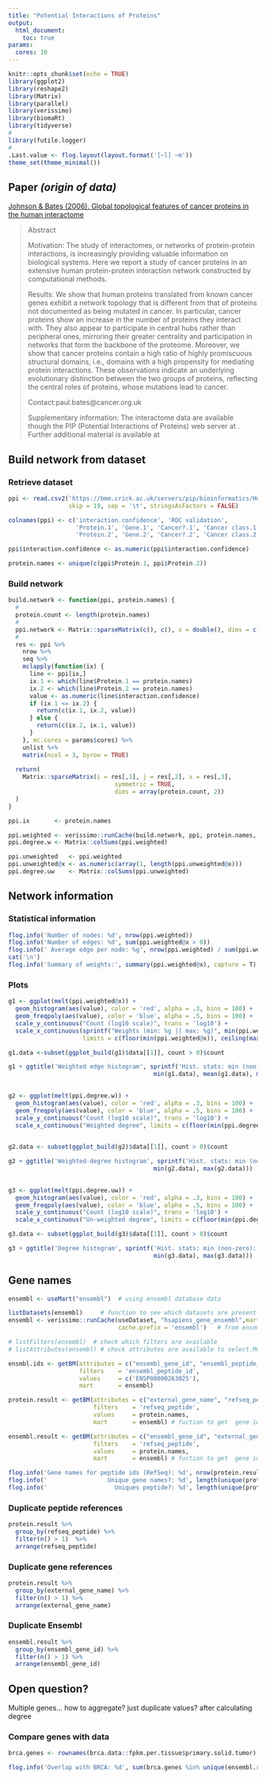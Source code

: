 ```yaml
---
title: "Potential Interactions of Proteins"
output:
  html_document:
    toc: true
params:
  cores: 10
---
```


```r
knitr::opts_chunk$set(echo = TRUE)
library(ggplot2)
library(reshape2)
library(Matrix)
library(parallel)
library(verissimo)
library(biomaRt)
library(tidyverse)
#
library(futile.logger)
#
.Last.value <- flog.layout(layout.format('[~l] ~m'))
theme_set(theme_minimal())
```

## Paper *(origin of data)*

[Johnson & Bates (2006). Global topological features of cancer proteins in the human interactome](https://academic.oup.com/bioinformatics/article/22/18/2291/318120)

> Abstract
>
> Motivation: The study of interactomes, or networks of protein-protein interactions, is increasingly providing valuable information on biological systems. Here we report a study of cancer proteins in an extensive human protein-protein interaction network constructed by computational methods.
>
> Results: We show that human proteins translated from known cancer genes exhibit a network topology that is different from that of proteins not documented as being mutated in cancer. In particular, cancer proteins show an increase in the number of proteins they interact with. They also appear to participate in central hubs rather than peripheral ones, mirroring their greater centrality and participation in networks that form the backbone of the proteome. Moreover, we show that cancer proteins contain a high ratio of highly promiscuous structural domains, i.e., domains with a high propensity for mediating protein interactions. These observations indicate an underlying evolutionary distinction between the two groups of proteins, reflecting the central roles of proteins, whose mutations lead to cancer.
>
> Contact:paul.bates@cancer.org.uk
>
> Supplementary information: The interactome data are available though the PIP (Potential Interactions of Proteins) web server at . Further additional material is available at 

## Build network from dataset

### Retrieve dataset

```r
ppi <- read.csv2('https://bmm.crick.ac.uk/servers/pip/bioinformatics/HumanNetworkCutoff11.txt', 
                 skip = 19, sep = '\t', stringsAsFactors = FALSE)

colnames(ppi) <- c('interaction.confidence', 'ROC validation', 
                   'Protein.1', 'Gene.1', 'Cancer?.1', 'Cancer class.1', 
                   'Protein.2', 'Gene.2', 'Cancer?.2', 'Cancer class.2')

ppi$interaction.confidence <- as.numeric(ppi$interaction.confidence)

protein.names <- unique(c(ppi$Protein.1, ppi$Protein.2))
```

### Build network

```r
build.network <- function(ppi, protein.names) {
  #
  protein.count <- length(protein.names)
  #
  ppi.network <- Matrix::sparseMatrix(c(), c(), x = double(), dims = c(protein.count, protein.count))
  #
  res <- ppi %>%
    nrow %>%
    seq %>%
    mclapply(function(ix) {
      line <- ppi[ix,]
      ix.1 <- which(line$Protein.1 == protein.names)
      ix.2 <- which(line$Protein.2 == protein.names)
      value <- as.numeric(line$interaction.confidence)
      if (ix.1 <= ix.2) {
        return(c(ix.1, ix.2, value)) 
      } else {
        return(c(ix.2, ix.1, value))
      }
    }, mc.cores = params$cores) %>%
    unlist %>%
    matrix(ncol = 3, byrow = TRUE)
  
  return(
    Matrix::sparseMatrix(i = res[,1], j = res[,2], x = res[,3], 
                              symmetric = TRUE,
                              dims = array(protein.count, 2))
  )
}

ppi.ix       <- protein.names

ppi.weighted <- verissimo::runCache(build.network, ppi, protein.names, cache.prefix = 'ppi')
ppi.degree.w <- Matrix::colSums(ppi.weighted)

ppi.unweighted   <- ppi.weighted
ppi.unweighted@x <- as.numeric(array(1, length(ppi.unweighted@x)))
ppi.degree.uw    <- Matrix::colSums(ppi.unweighted)
```

## Network information

### Statistical information

```r
flog.info('Number of nodes: %d', nrow(ppi.weighted))
flog.info('Number of edges: %d', sum(ppi.weighted@x > 0))
flog.info(' Average edge per node: %g', nrow(ppi.weighted) / sum(ppi.weighted@x > 0))
cat('\n')
flog.info('Summary of weights:', summary(ppi.weighted@x), capture = T)
```

### Plots

```r
g1 <- ggplot(melt(ppi.weighted@x)) + 
  geom_histogram(aes(value), color = 'red', alpha = .3, bins = 100) +
  geom_freqpoly(aes(value), color = 'blue', alpha = .5, bins = 100) +
  scale_y_continuous("Count (log10 scale)", trans = 'log10') + 
  scale_x_continuous(sprintf("Weights (min: %g || max: %g)", min(ppi.weighted@x), max(ppi.weighted@x)),
                     limits = c(floor(min(ppi.weighted@x)), ceiling(max(ppi.weighted@x))))

g1.data <-subset(ggplot_build(g1)$data[[1]], count > 0)$count

g1 + ggtitle('Weighted edge histogram', sprintf('Hist. stats: min (non-zero): %g | mean: %g | median: %g | max: %g', 
                                         min(g1.data), mean(g1.data), median(g1.data), max(g1.data)))
  

g2 <- ggplot(melt(ppi.degree.w)) + 
  geom_histogram(aes(value), color = 'red', alpha = .3, bins = 100) +
  geom_freqpoly(aes(value), color = 'blue', alpha = .5, bins = 100) +
  scale_y_continuous("Count (log10 scale)", trans = 'log10') +
  scale_x_continuous("Weighted degree", limits = c(floor(min(ppi.degree.w)), ceiling(max(ppi.degree.w))))
  

g2.data <- subset(ggplot_build(g2)$data[[1]], count > 0)$count

g2 + ggtitle('Weighted-degree histogram', sprintf('Hist. stats: min (non-zero): %g | max: %g', 
                                         min(g2.data), max(g2.data)))
  

g3 <- ggplot(melt(ppi.degree.uw)) + 
  geom_histogram(aes(value), color = 'red', alpha = .3, bins = 100) +
  geom_freqpoly(aes(value), color = 'blue', alpha = .5, bins = 100) +
  scale_y_continuous("Count (log10 scale)", trans = 'log10') +
  scale_x_continuous("Un-weighted degree", limits = c(floor(min(ppi.degree.uw)), ceiling(max(ppi.degree.uw))))

g3.data <- subset(ggplot_build(g3)$data[[1]], count > 0)$count

g3 + ggtitle('Degree histogram', sprintf('Hist. stats: min (non-zero): %g | max: %g', 
                                         min(g3.data), max(g3.data)))
```

## Gene names

```r
ensembl <- useMart("ensembl")  # using ensembl database data

listDatasets(ensembl)     # function to see which datasets are present in ensembl
ensembl <- verissimo::runCache(useDataset, "hsapiens_gene_ensembl",mart=ensembl,
                               cache.prefix = 'ensembl')   # from ensembl using homosapien gene data

# listFilters(ensembl)  # check which filters are available
# listAttributes(ensembl) # check attributes are available to select.More information on ensembl data base

ensmbl.ids <- getBM(attributes = c("ensembl_gene_id", "ensembl_peptide_id", "external_gene_name", "refseq_peptide"),
                    filters    = 'ensembl_peptide_id',
                    values     = c('ENSP00000263025'), 
                    mart       = ensembl)

protein.result <- getBM(attributes = c("external_gene_name", "refseq_peptide"),
                        filters    = 'refseq_peptide',
                        values     = protein.names, 
                        mart       = ensembl) # fuction to get  gene id's and gene name from data base

ensembl.result <- getBM(attributes = c("ensembl_gene_id", "external_gene_name", "refseq_peptide"),
                        filters    = 'refseq_peptide',
                        values     = protein.names, 
                        mart       = ensembl) # fuction to get  gene id's and gene name from data base
```

```r
flog.info('Gene names for peptide ids (RefSeq): %d', nrow(protein.result))
flog.info('                 Unique gene names?: %d', length(unique(protein.result$external_gene_name)))
flog.info('                   Uniques peptide?: %d', length(unique(protein.result$refseq_peptide)))
```


### Duplicate peptide references

```r
protein.result %>% 
  group_by(refseq_peptide) %>%
  filter(n() > 1)  %>%
  arrange(refseq_peptide)
```

### Duplicate gene references

```r
protein.result %>% 
  group_by(external_gene_name) %>%
  filter(n() > 1) %>%
  arrange(external_gene_name)
```

### Duplicate Ensembl

```r
ensembl.result %>% 
  group_by(ensembl_gene_id) %>%
  filter(n() > 1) %>%
  arrange(ensembl_gene_id)
```

## Open question?

Multiple genes... how to aggregate? just duplicate values? after calculating degree


### Compare genes with data

```r
brca.genes <- rownames(brca.data::fpkm.per.tissue$primary.solid.tumor)

flog.info('Overlap with BRCA: %d', sum(brca.genes %in% unique(ensembl.result$ensembl_gene_id)))
```

